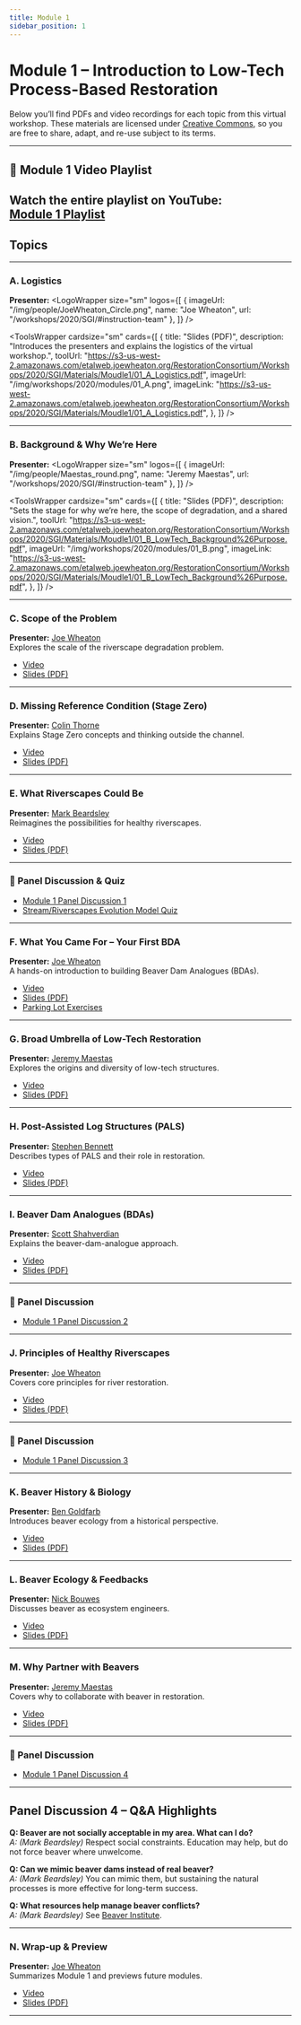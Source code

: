 ```yaml
---
title: Module 1
sidebar_position: 1
---
```


# Module 1 – Introduction to Low-Tech Process-Based Restoration

Below you’ll find PDFs and video recordings for each topic from this virtual workshop. These materials are licensed under [Creative Commons](https://creativecommons.org/), so you are free to share, adapt, and re-use subject to its terms.



---

## 🎥 Module 1 Video Playlist

Watch the entire playlist on YouTube:  
[Module 1 Playlist](https://www.youtube.com/playlist?list=PLjhZYBVnXmga114fdPTOzh60t8lDUm_Mi)
<YouTubeEmbed videoId="videoseries?si=ShLyh1OooBaksIn1&amp;list=PLjhZYBVnXmga114fdPTOzh60t8lDUm_Mi" />
---

## Topics

---

### A. Logistics

**Presenter:** 
<LogoWrapper
  size="sm"
  logos={[
    {
      imageUrl: "/img/people/JoeWheaton_Circle.png",
      name: "Joe Wheaton",
      url: "/workshops/2020/SGI/#instruction-team"
    },
  ]}
/>

<ToolsWrapper
    cardsize="sm"
    cards={[
    {
      title: "Slides (PDF)",
      description: "Introduces the presenters and explains the logistics of the virtual workshop.",
      toolUrl: "https://s3-us-west-2.amazonaws.com/etalweb.joewheaton.org/RestorationConsortium/Workshops/2020/SGI/Materials/Moudle1/01_A_Logistics.pdf",
      imageUrl: "/img/workshops/2020/modules/01_A.png",
      imageLink: "https://s3-us-west-2.amazonaws.com/etalweb.joewheaton.org/RestorationConsortium/Workshops/2020/SGI/Materials/Moudle1/01_A_Logistics.pdf",
    },
  ]}
/>

---

### B. Background & Why We’re Here

**Presenter:**
<LogoWrapper
  size="sm"
  logos={[
    {
      imageUrl: "/img/people/Maestas_round.png",
      name: "Jeremy Maestas",
      url: "/workshops/2020/SGI/#instruction-team"
    },
  ]}
/> 

<ToolsWrapper
    cardsize="sm"
    cards={[
    {
      title: "Slides (PDF)",
      description: "Sets the stage for why we’re here, the scope of degradation, and a shared vision.",
      toolUrl: "https://s3-us-west-2.amazonaws.com/etalweb.joewheaton.org/RestorationConsortium/Workshops/2020/SGI/Materials/Moudle1/01_B_LowTech_Background%26Purpose.pdf",
      imageUrl: "/img/workshops/2020/modules/01_B.png",
      imageLink: "https://s3-us-west-2.amazonaws.com/etalweb.joewheaton.org/RestorationConsortium/Workshops/2020/SGI/Materials/Moudle1/01_B_LowTech_Background%26Purpose.pdf",
    },
  ]}
/>

<YouTubeEmbed videoId="pTGj84HeDvg" />


---

### C. Scope of the Problem

**Presenter:** [Joe Wheaton](/workshops/2020/SGI/#instruction-team)  
Explores the scale of the riverscape degradation problem.

- [Video](https://www.youtube.com/watch?v=GnM52tj1BbI)  
- [Slides (PDF)](https://s3-us-west-2.amazonaws.com/etalweb.joewheaton.org/RestorationConsortium/Workshops/2020/SGI/Materials/Moudle1/01_C_LowTech_ScopeNeed.pdf)

---

### D. Missing Reference Condition (Stage Zero)

**Presenter:** [Colin Thorne](/workshops/2020/SGI/#instruction-team)  
Explains Stage Zero concepts and thinking outside the channel.

- [Video](https://www.youtube.com/watch?v=lSMl-8Mh0Iw)  
- [Slides (PDF)](https://s3-us-west-2.amazonaws.com/etalweb.joewheaton.org/RestorationConsortium/Workshops/2020/SGI/Materials/Moudle1/01_D_Missing_ReferenceCondition_print.pdf)

---

### E. What Riverscapes Could Be

**Presenter:** [Mark Beardsley](/workshops/2020/SGI/#instruction-team)  
Reimagines the possibilities for healthy riverscapes.

- [Video](https://www.youtube.com/watch?v=nMGmkIl6gVI)  
- [Slides (PDF)](https://s3-us-west-2.amazonaws.com/etalweb.joewheaton.org/RestorationConsortium/Workshops/2020/SGI/Materials/Moudle1/01_E_WhatRiverscapesCouldBepdf.pdf)

---

### 🎤 Panel Discussion & Quiz

- [Module 1 Panel Discussion 1](https://youtu.be/rGe5W8-PwlM)  
- [Stream/Riverscapes Evolution Model Quiz](/resources/Topics/01_Overview/sem)

---

### F. What You Came For – Your First BDA

**Presenter:** [Joe Wheaton](/workshops/2020/SGI/#instruction-team)  
A hands-on introduction to building Beaver Dam Analogues (BDAs).

- [Video](https://www.youtube.com/watch?v=WMVk1aiINW8)  
- [Slides (PDF)](https://s3-us-west-2.amazonaws.com/etalweb.joewheaton.org/RestorationConsortium/Workshops/2020/SGI/Materials/Moudle1/01_F_ParkingLotBDA.pdf)  
- [Parking Lot Exercises](/resources/Topics/01_Overview/parkinglot)

---

### G. Broad Umbrella of Low-Tech Restoration

**Presenter:** [Jeremy Maestas](/workshops/2020/SGI/#instruction-team)  
Explores the origins and diversity of low-tech structures.

- [Video](https://www.youtube.com/watch?v=x4LogsoQEn0)  
- [Slides (PDF)](https://s3-us-west-2.amazonaws.com/etalweb.joewheaton.org/RestorationConsortium/Workshops/2020/SGI/Materials/Moudle1/01_G_LowTechApproaches_Overview.pdf)

---

### H. Post-Assisted Log Structures (PALS)

**Presenter:** [Stephen Bennett](/workshops/2020/SGI/#instruction-team)  
Describes types of PALS and their role in restoration.

- [Video](https://www.youtube.com/watch?v=uMuV7xfXoTw)  
- [Slides (PDF)](https://s3-us-west-2.amazonaws.com/etalweb.joewheaton.org/RestorationConsortium/Workshops/2020/SGI/Materials/Moudle1/01_H_LowTechApproaches_PALS.pdf)

---

### I. Beaver Dam Analogues (BDAs)

**Presenter:** [Scott Shahverdian](/workshops/2020/SGI/#instruction-team)  
Explains the beaver-dam-analogue approach.

- [Video](https://www.youtube.com/watch?v=kMo9V32Gv3o)  
- [Slides (PDF)](https://s3-us-west-2.amazonaws.com/etalweb.joewheaton.org/RestorationConsortium/Workshops/2020/SGI/Materials/Moudle1/01_I_LowTechApproaches_BDAS.pdf)

---

### 🎤 Panel Discussion

- [Module 1 Panel Discussion 2](https://youtu.be/Zd8jjMyIMsY)

---

### J. Principles of Healthy Riverscapes

**Presenter:** [Joe Wheaton](/workshops/2020/SGI/#instruction-team)  
Covers core principles for river restoration.

- [Video](https://www.youtube.com/watch?v=v5gZQDEXlxQ)  
- [Slides (PDF)](https://s3-us-west-2.amazonaws.com/etalweb.joewheaton.org/RestorationConsortium/Workshops/2020/SGI/Materials/Moudle1/01_J_Principles.pdf)

---

### 🎤 Panel Discussion

- [Module 1 Panel Discussion 3](https://youtu.be/ArJ2SuiCyyo)

---

### K. Beaver History & Biology

**Presenter:** [Ben Goldfarb](/workshops/2020/SGI/#instruction-team)  
Introduces beaver ecology from a historical perspective.

- [Video](https://www.youtube.com/watch?v=nl7_zi2844g)  
- [Slides (PDF)](https://s3-us-west-2.amazonaws.com/etalweb.joewheaton.org/RestorationConsortium/Workshops/2020/SGI/Materials/Moudle1/01_K_Beaver_Goldfarb.pdf)

---

### L. Beaver Ecology & Feedbacks

**Presenter:** [Nick Bouwes](/workshops/2020/SGI/#instruction-team)  
Discusses beaver as ecosystem engineers.

- [Video](https://www.youtube.com/watch?v=lwd7syUKh4c)  
- [Slides (PDF)](https://s3-us-west-2.amazonaws.com/etalweb.joewheaton.org/RestorationConsortium/Workshops/2020/SGI/Materials/Moudle1/01_L_Beaver.pdf)

---

### M. Why Partner with Beavers

**Presenter:** [Jeremy Maestas](/workshops/2020/SGI/#instruction-team)  
Covers why to collaborate with beaver in restoration.

- [Video](https://www.youtube.com/watch?v=v8_EU3ZVH6A)  
- [Slides (PDF)](https://s3-us-west-2.amazonaws.com/etalweb.joewheaton.org/RestorationConsortium/Workshops/2020/SGI/Materials/Moudle1/01_M_Beaver_WrapUp.pdf)

---

### 🎤 Panel Discussion

- [Module 1 Panel Discussion 4](https://youtu.be/nxDTnL56Ass)

---

## Panel Discussion 4 – Q&A Highlights

**Q: Beaver are not socially acceptable in my area. What can I do?**  
*A: (Mark Beardsley)* Respect social constraints. Education may help, but do not force beaver where unwelcome.

**Q: Can we mimic beaver dams instead of real beaver?**  
*A: (Mark Beardsley)* You can mimic them, but sustaining the natural processes is more effective for long-term success.

**Q: What resources help manage beaver conflicts?**  
*A: (Mark Beardsley)* See [Beaver Institute](https://www.beaverinstitute.org).

---

### N. Wrap-up & Preview

**Presenter:** [Joe Wheaton](/workshops/2020/SGI/#instruction-team)  
Summarizes Module 1 and previews future modules.

- [Video](https://www.youtube.com/watch?v=O692jZohAnI)  
- [Slides (PDF)](https://s3-us-west-2.amazonaws.com/etalweb.joewheaton.org/RestorationConsortium/Workshops/2020/SGI/Materials/Moudle1/01_N_Synthesis.pdf)

---

